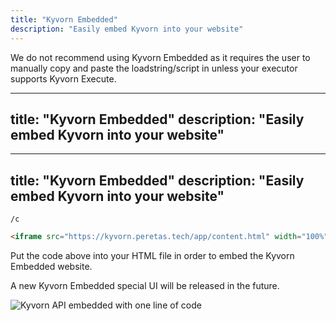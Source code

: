 ```yaml
---
title: "Kyvorn Embedded"
description: "Easily embed Kyvorn into your website"
---
```


<Warning>
  We do not recommend using Kyvorn Embedded as it requires the user to manually copy and paste the loadstring/script in unless your executor supports Kyvorn Execute.
</Warning>

---
title: "Kyvorn Embedded"
description: "Easily embed Kyvorn into your website"
---

---
title: "Kyvorn Embedded"
description: "Easily embed Kyvorn into your website"
---

`/c`

```markdown iframe.html
<iframe src="https://kyvorn.peretas.tech/app/content.html" width="100%" height="600px" frameborder="0"></iframe>
```

Put the code above into your HTML file in order to embed the Kyvorn Embedded website.

<Info>
  A new Kyvorn Embedded special UI will be released in the future.
</Info>

![](https://cdn.discordapp.com/attachments/1317960985520246936/1338690974309679104/image.png?ex=67ac009f\&is=67aaaf1f\&hm=afd652901b830f7f7d1b7d14a4825d14153f41da006d03d4c1f33ed6e578d094&= "Kyvorn API embedded with one line of code")